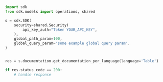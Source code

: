 ```python showLineNumbers copy filename="Get Documentation Per Language usage example"
import sdk
from sdk.models import operations, shared

s = sdk.SDK(
    security=shared.Security(
        api_key_auth="Token YOUR_API_KEY",
    ),
    global_path_param=100,
    global_query_param='some example global query param',
)


res = s.documentation.get_documentation_per_language(language='Table')

if res.status_code == 200:
    # handle response
```

